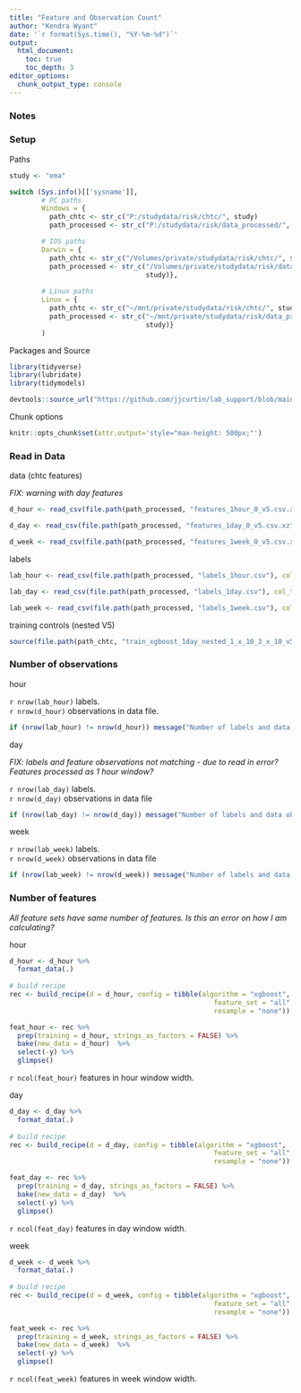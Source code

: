 ```yaml
---
title: "Feature and Observation Count"
author: "Kendra Wyant"
date: '`r format(Sys.time(), "%Y-%m-%d")`'
output: 
  html_document:
    toc: true 
    toc_depth: 3
editor_options: 
  chunk_output_type: console
---
```


### Notes


### Setup

Paths 
```r
study <- "ema"

switch (Sys.info()[['sysname']],
        # PC paths
        Windows = {
          path_chtc <- str_c("P:/studydata/risk/chtc/", study)
          path_processed <- str_c("P:/studydata/risk/data_processed/", study)},

        # IOS paths
        Darwin = {
          path_chtc <- str_c("/Volumes/private/studydata/risk/chtc/", study)
          path_processed <- str_c("/Volumes/private/studydata/risk/data_processed/",
                                  study)},
        
        # Linux paths
        Linux = {
          path_chtc <- str_c("~/mnt/private/studydata/risk/chtc/", study)
          path_processed <- str_c("~/mnt/private/studydata/risk/data_processed/",
                                  study)}
        )
```

Packages and Source
```r
library(tidyverse)
library(lubridate)
library(tidymodels)

devtools::source_url("https://github.com/jjcurtin/lab_support/blob/main/chtc/static_files/fun_chtc.R?raw=true")
```

Chunk options
```r
knitr::opts_chunk$set(attr.output='style="max-height: 500px;"')
```


### Read in Data

data (chtc features)   

*FIX: warning with day features*
```r
d_hour <- read_csv(file.path(path_processed, "features_1hour_0_v5.csv.xz"), col_types = cols())

d_day <- read_csv(file.path(path_processed, "features_1day_0_v5.csv.xz"), col_types = cols())

d_week <- read_csv(file.path(path_processed, "features_1week_0_v5.csv.xz"), col_types = cols())
```

labels   
```r
lab_hour <- read_csv(file.path(path_processed, "labels_1hour.csv"), col_types = cols())

lab_day <- read_csv(file.path(path_processed, "labels_1day.csv"), col_types = cols())

lab_week <- read_csv(file.path(path_processed, "labels_1week.csv"), col_types = cols())
```

training controls (nested V5)
```r
source(file.path(path_chtc, "train_xgboost_1day_nested_1_x_10_3_x_10_v5_batch1/input/training_controls.R")) 
```


### Number of observations

hour    

`r nrow(lab_hour)` labels.    
`r nrow(d_hour)` observations in data file. 

```r
if (nrow(lab_hour) != nrow(d_hour)) message("Number of labels and data observations do not match!")
```

day    

*FIX: labels and feature observations not matching - due to read in error? Features processed as 1 hour window?*   

`r nrow(lab_day)` labels.    
`r nrow(d_day)` observations in data file 

```r
if (nrow(lab_day) != nrow(d_day)) message("Number of labels and data observations do not match!")
```

week   

`r nrow(lab_week)` labels.    
`r nrow(d_week)` observations in data file 

```r
if (nrow(lab_week) != nrow(d_week)) message("Number of labels and data observations do not match!")
```


### Number of features


*All feature sets have same number of features. Is this an error on how I am calculating?*

hour    

```r
d_hour <- d_hour %>% 
  format_data(.)
    
# build recipe
rec <- build_recipe(d = d_hour, config = tibble(algorithm = "xgboost", 
                                                   feature_set = "all", 
                                                   resample = "none"))

feat_hour <- rec %>%  
  prep(training = d_hour, strings_as_factors = FALSE) %>%
  bake(new_data = d_hour)  %>% 
  select(-y) %>% 
  glimpse()
```

`r ncol(feat_hour)` features in hour window width.    


day
```r
d_day <- d_day %>% 
  format_data(.)
    
# build recipe
rec <- build_recipe(d = d_day, config = tibble(algorithm = "xgboost", 
                                                   feature_set = "all", 
                                                   resample = "none"))

feat_day <- rec %>%  
  prep(training = d_day, strings_as_factors = FALSE) %>%
  bake(new_data = d_day)  %>% 
  select(-y) %>% 
  glimpse()
```

`r ncol(feat_day)` features in day window width. 

week
```r
d_week <- d_week %>% 
  format_data(.)
    
# build recipe
rec <- build_recipe(d = d_week, config = tibble(algorithm = "xgboost", 
                                                   feature_set = "all", 
                                                   resample = "none"))

feat_week <- rec %>%  
  prep(training = d_week, strings_as_factors = FALSE) %>%
  bake(new_data = d_week)  %>% 
  select(-y) %>% 
  glimpse()
```

`r ncol(feat_week)` features in week window width. 
